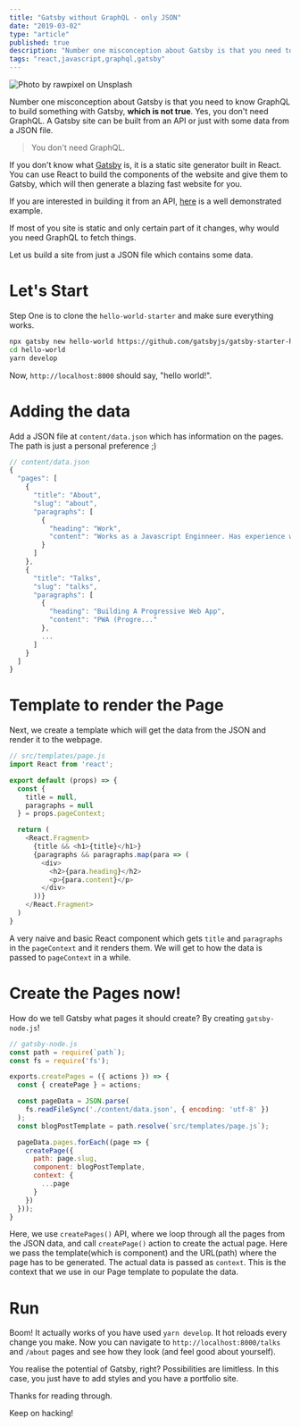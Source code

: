 ```yaml
---
title: "Gatsby without GraphQL - only JSON"
date: "2019-03-02"
type: "article"
published: true
description: "Number one misconception about Gatsby is that you need to know GraphQL to build something with Gatsby, which is not true. Yes, you don't need GraphQL."
tags: "react,javascript,graphql,gatsby"
---
```


![Photo by rawpixel on Unsplash](./hero.jpeg)

Number one misconception about Gatsby is that you need to know GraphQL to build something with Gatsby, **which is not true**. Yes, you don't need GraphQL. A Gatsby site can be built from an API or just with some data from a JSON file.

> You don't need GraphQL.

If you don't know what [Gatsby](https://www.gatsbyjs.org/) is, it is a static site generator built in React. You can use React to build the components of the website and give them to Gatsby, which will then generate a blazing fast website for you.

If you are interested in building it from an API, [here](https://www.gatsbyjs.org/docs/using-gatsby-without-graphql/) is a well demonstrated example.

If most of you site is static and only certain part of it changes, why would you need GraphQL to fetch things.

Let us build a site from just a JSON file which contains some data.

# Let's Start

Step One is to clone the `hello-world-starter` and make sure everything works.

```bash
npx gatsby new hello-world https://github.com/gatsbyjs/gatsby-starter-hello-world
cd hello-world
yarn develop
```

Now, `http://localhost:8000` should say, "hello world!".

# Adding the data

Add a JSON file at `content/data.json` which has information on the pages. The path is just a personal preference ;)

```javascript
// content/data.json
{
  "pages": [
    {
      "title": "About",
      "slug": "about",
      "paragraphs": [
        {
          "heading": "Work",
          "content": "Works as a Javascript Enginneer. Has experience with Gatsby, React, Javascript, Node, Mongo and a little Python as well"
        }
      ]
    },
    {
      "title": "Talks",
      "slug": "talks",
      "paragraphs": [
        {
          "heading": "Building A Progressive Web App",
          "content": "PWA (Progre..."
        },
        ...
      ]
    }
  ]
}
```

# Template to render the Page

Next, we create a template which will get the data from the JSON and render it to the webpage.

```javascript
// src/templates/page.js
import React from 'react';

export default (props) => {
  const {
    title = null,
    paragraphs = null
  } = props.pageContext;

  return (
    <React.Fragment>
      {title && <h1>{title}</h1>}
      {paragraphs && paragraphs.map(para => (
        <div>
          <h2>{para.heading}</h2>
          <p>{para.content}</p>
        </div>
      ))}
    </React.Fragment>
  )
}
```

A very naive and basic React component which gets `title` and `paragraphs` in the `pageContext` and it renders them. We will get to how the data is passed to `pageContext` in a while.

# Create the Pages now!

How do we tell Gatsby what pages it should create? By creating `gatsby-node.js`!

```javascript
// gatsby-node.js
const path = require(`path`);
const fs = require('fs');

exports.createPages = ({ actions }) => {
  const { createPage } = actions;

  const pageData = JSON.parse(
    fs.readFileSync('./content/data.json', { encoding: 'utf-8' })
  );
  const blogPostTemplate = path.resolve(`src/templates/page.js`);

  pageData.pages.forEach((page => {
    createPage({
      path: page.slug,
      component: blogPostTemplate,
      context: {
        ...page
      }
    })
  }));
}
```

Here, we use `createPages()` API, where we loop through all the pages from the JSON data, and call `createPage()` action to create the actual page. Here we pass the template(which is component) and the URL(path) where the page has to be generated. The actual data is passed as `context`. This is the context that we use in our Page template to populate the data.

# Run

Boom! It actually works of you have used `yarn develop`. It hot reloads every change you make. Now you can navigate to `http://localhost:8000/talks` and `/about` pages and see how they look (and feel good about yourself).

You realise the potential of Gatsby, right? Possibilities are limitless. In this case, you just have to add styles and you have a portfolio site.

Thanks for reading through.

Keep on hacking!